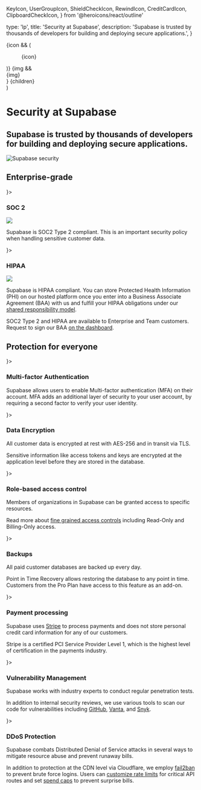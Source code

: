   KeyIcon,
  UserGroupIcon,
  ShieldCheckIcon,
  RewindIcon,
  CreditCardIcon,
  ClipboardCheckIcon,
} from '@heroicons/react/outline'

  type: 'lp',
  title: 'Security at Supabase',
  description:
    'Supabase is trusted by thousands of developers for building and deploying secure applications.',
}

  <div>
    {icon && (
      <div className="border shadow-background-surface-300 not-prose bg-surface-100 -mb-4 flex h-10 w-10 items-center justify-center rounded-full">
        <figure className="w-5 h-5 flex items-center justify-center">{icon}</figure>
      </div>
    )}
    {img && <div className="-mb-4 flex h-12 w-12 items-center justify-center">{img}</div>}
    {children}
  </div>
)

<div className="container mx-auto px-8 sm:px-16 xl:px-20 grid grid-cols-12 items-center my-8">
  <div className="col-span-12 lg:col-span-6">
    <h1 className="xl:text-5xl mb-4 [&_p]:m-0">Security at Supabase</h1>
    <h2 className="text-xl text-foreground-light max-w-xl m-0 [&_p]:m-0">
      Supabase is trusted by thousands of developers for building and deploying secure applications.
    </h2>
  </div>
  <div className="col-span-12 lg:col-span-5 lg:col-start-8 m-0 [&_p]:m-0">

![Supabase security](/images/security/security-hero.png)

  </div>
</div>

<div className="container mx-auto px-8 sm:px-16 xl:px-20 mb-16">

<h2>Enterprise-grade</h2>

<div className="grid grid-cols-1 md:grid-cols-2 lg:grid-cols-2 gap-8 lg:gap-16 bg-surface-100 border rounded-lg gap-4 transition-colors p-10 mb-20">

<Section icon={<ShieldCheckIcon strokeWidth={1}/>}>

### SOC 2

<div className="w-32">
  <img src="/images/security/soc2-type2.svg" />
</div>

Supabase is SOC2 Type 2 compliant. This is an important security policy when handling sensitive customer data.

</Section>

<Section icon={<Activity strokeWidth={1}/>}>

### HIPAA

<div className="w-32">
  <img src="/images/security/HIPAA.svg" />
</div>

Supabase is HIPAA compliant. You can store Protected Health Information (PHI) on our hosted platform once you enter into a Business Associate Agreement (BAA) with us and fulfill your HIPAA obligations under our [shared responsibility model](/docs/guides/platform/shared-responsibility-model#managing-healthcare-data).

</Section>

<Section className="mt-50">

SOC2 Type 2 and HIPAA are available to Enterprise and Team customers. Request to sign our BAA [on the dashboard](/dashboard/org/_/documents).

</Section>

</div>

<h2>Protection for everyone</h2>

<div className="grid grid-cols-1 md:grid-cols-2 lg:grid-cols-4 gap-8 lg:gap-16">

<Section icon={<Lock strokeWidth={1}/>}>

### Multi-factor Authentication

Supabase allows users to enable Multi-factor authentication (MFA) on their account.
MFA adds an additional layer of security to your user account, by requiring a second factor to verify your user identity.

</Section>

<Section icon={<KeyIcon strokeWidth={1}/>}>

### Data Encryption

All customer data is encrypted at rest with AES-256 and in transit via TLS.

Sensitive information like access tokens and keys are encrypted at the application level before they are stored in the database.

</Section>

<Section icon={<UserGroupIcon strokeWidth={1}/>}>

### Role-based access control

Members of organizations in Supabase can be granted access to specific resources.

Read more about [fine grained access controls](/docs/guides/platform/access-control) including Read-Only and Billing-Only access.

</Section>

<Section icon={<RewindIcon strokeWidth={1}/>}>

### Backups

All paid customer databases are backed up every day.

Point in Time Recovery allows restoring the database to any point in time. Customers from the Pro Plan have access to this feature as an add-on.

</Section>

<Section icon={<CreditCardIcon strokeWidth={1}/>}>

### Payment processing

Supabase uses [Stripe](https://stripe.com) to process payments and does not store personal credit card information for any of our customers.

Stripe is a certified PCI Service Provider Level 1, which is the highest level of certification in the payments industry.

</Section>

<Section icon={<ClipboardCheckIcon strokeWidth={1}/>}>

### Vulnerability Management

Supabase works with industry experts to conduct regular penetration tests.

In addition to internal security reviews, we use various tools to scan our code for vulnerabilities including [GitHub](https://github.com), [Vanta](https://www.vanta.com/), and [Snyk](https://snyk.io/).

</Section>

<Section icon={<ShieldCheckIcon strokeWidth={1}/>}>

### DDoS Protection

Supabase combats Distributed Denial of Service attacks in several ways to mitigate resource abuse and prevent runaway bills.

In addition to protection at the CDN level via Cloudflare, we employ [fail2ban](https://github.com/fail2ban/fail2ban) to prevent brute force logins. Users can [customize rate limits](/docs/guides/platform/going-into-prod#rate-limiting-resource-allocation--abuse-prevention) for critical API routes and set [spend caps](/docs/guides/platform/spend-cap) to prevent surprise bills.

</Section>

</div>

</div>

